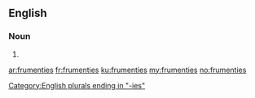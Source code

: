 ==English==

===Noun===
{{head|en|noun plural form}}

# {{plural of|frumenty|lang=en}}

[[Category:English plurals ending in "-ies"]]

[[ar:frumenties]]
[[fr:frumenties]]
[[ku:frumenties]]
[[my:frumenties]]
[[no:frumenties]]